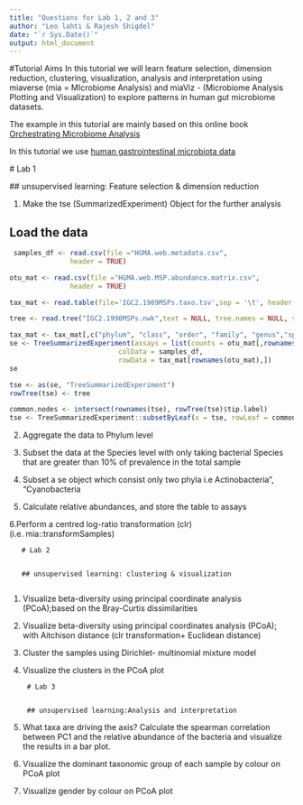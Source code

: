 ```yaml
---
title: "Questions for Lab 1, 2 and 3"
author: "Leo lahti & Rajesh Shigdel"
date: "`r Sys.Date()`"
output: html_document
---
```


#Tutorial Aims 
In this tutorial we will learn feature selection, dimension reduction, clustering, visualization, analysis and interpretation  using  
 miaverse (mia = MIcrobiome Analysis) and miaViz - (Microbiome Analysis Plotting and Visualization) to explore patterns in human gut microbiome datasets. 

The example in this tutorial are mainly based on this online book        
[Orchestrating Microbiome Analysis](https://microbiome.github.io/OMA/)

In this tutorial we use [human gastrointestinal microbiota data](https://www.microbiomeatlas.org/)



   # Lab 1 
   
   
   ## unsupervised learning: Feature selection & dimension reduction
   
1. Make the tse (SummarizedExperiment) Object for the further analysis 

## Load the data 




```r

 samples_df <- read.csv(file ="HGMA.web.metadata.csv", 
               header = TRUE)

otu_mat <- read.csv(file ="HGMA.web.MSP.abundance.matrix.csv", 
               header = TRUE)

tax_mat <- read.table(file='IGC2.1989MSPs.taxo.tsv',sep = '\t', header = TRUE)

tree <- read.tree("IGC2.1990MSPs.nwk",text = NULL, tree.names = NULL, skip = 0,comment.char = "", keep.multi = FALSE)

```


```r
tax_mat <- tax_mat[,c("phylum", "class", "order", "family", "genus","species" )]
se <- TreeSummarizedExperiment(assays = list(counts = otu_mat[,rownames(samples_df)]),
                           colData = samples_df,
                           rowData = tax_mat[rownames(otu_mat),])
se
```

```r
tse <- as(se, "TreeSummarizedExperiment")
rowTree(tse) <- tree
```


```r
common.nodes <- intersect(rownames(tse), rowTree(tse)$tip.label)
tse <- TreeSummarizedExperiment::subsetByLeaf(x = tse, rowLeaf = common.nodes, updateTree = TRUE)
```



2. Aggregate the data to Phylum level 


3. Subset the data at the Species level with only taking bacterial Species that are greater than 10% of prevalence in the total sample


4. Subset a se object which consist only two phyla i.e Actinobacteria", "Cyanobacteria

 
5. Calculate relative abundances, and store the table to assays


6.Perform a centred log-ratio transformation (clr) (i.e. mia::transformSamples)



       # Lab 2 
       
  
       ## unsupervised learning: clustering & visualization
                   
 1. Visualize beta-diversity using principal coordinate analysis (PCoA);based on the Bray-Curtis dissimilarities


 2. Visualize beta-diversity using principal coordinates analysis (PCoA); with Aitchison distance (clr transformation+ Euclidean distance)


 3. Cluster the samples using Dirichlet- multinomial mixture model 


 4. Visualize the clusters in the PCoA plot



         # Lab 3 
         
                
         ## unsupervised learning:Analysis and interpretation 

 1. What taxa are driving the axis? Calculate the spearman correlation between PC1 and the relative abundance of the bacteria and visualize the results in a     bar plot.


 2. Visualize the dominant taxonomic group of each sample by colour on PCoA plot 

 3. Visualize gender by colour on PCoA plot 




